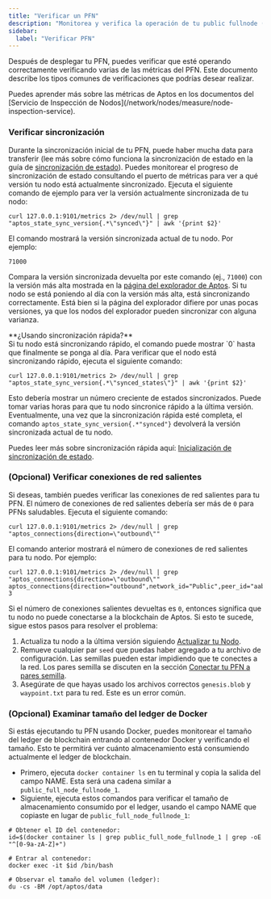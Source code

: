 ```yaml
---
title: "Verificar un PFN"
description: "Monitorea y verifica la operación de tu public fullnode (PFN) verificando el estado de sincronización, conexiones de red, y métricas de almacenamiento."
sidebar:
  label: "Verificar PFN"
---
```



Después de desplegar tu PFN, puedes verificar que esté operando correctamente verificando varias de las métricas del PFN.
Este documento describe los tipos comunes de verificaciones que podrías desear realizar.

<Aside type="note">
  Puedes aprender más sobre las métricas de Aptos en los documentos del [Servicio de Inspección de Nodos](/network/nodes/measure/node-inspection-service).
</Aside>

### Verificar sincronización

Durante la sincronización inicial de tu PFN, puede haber mucha data para transferir (lee más sobre cómo funciona la sincronización de estado
en la guía de [sincronización de estado](/network/nodes/configure/state-sync)). Puedes monitorear el progreso de sincronización de estado
consultando el puerto de métricas para ver a qué versión tu nodo está actualmente sincronizado. Ejecuta el siguiente comando de ejemplo
para ver la versión actualmente sincronizada de tu nodo:

```shellscript filename="Terminal"
curl 127.0.0.1:9101/metrics 2> /dev/null | grep "aptos_state_sync_version{.*\"synced\"}" | awk '{print $2}'
```

El comando mostrará la versión sincronizada actual de tu nodo. Por ejemplo:

```shellscript filename="Terminal"
71000
```

Compara la versión sincronizada devuelta por este comando (ej., `71000`) con la versión más alta mostrada en la
[página del explorador de Aptos](https://explorer.aptoslabs.com/?network=mainnet). Si tu nodo se está poniendo al día con la versión más alta,
está sincronizando correctamente. Está bien si la página del explorador difiere por unas pocas versiones, ya que los nodos del explorador
pueden sincronizar con alguna varianza.

<Aside type="caution">
  **¿Usando sincronización rápida?**<br />
  Si tu nodo está sincronizando rápido, el comando puede mostrar `0` hasta que finalmente se ponga al día. Para verificar que el nodo está
  sincronizando rápido, ejecuta el siguiente comando:

  ```shellscript filename="Terminal"
  curl 127.0.0.1:9101/metrics 2> /dev/null | grep "aptos_state_sync_version{.*\"synced_states\"}" | awk '{print $2}'
  ```

  Esto debería mostrar un número creciente de estados sincronizados. Puede tomar varias horas para que tu nodo sincronice rápido a la
  última versión. Eventualmente, una vez que la sincronización rápida esté completa, el comando `aptos_state_sync_version{.*"synced"}`
  devolverá la versión sincronizada actual de tu nodo.

  Puedes leer más sobre sincronización rápida aquí: [Inicialización de sincronización de estado](/network/nodes/configure/state-sync#bootstrapping-phase).
</Aside>

### (Opcional) Verificar conexiones de red salientes

Si deseas, también puedes verificar las conexiones de red salientes para tu PFN. El número de conexiones de red salientes
debería ser más de `0` para PFNs saludables. Ejecuta el siguiente comando:

```shellscript filename="Terminal"
curl 127.0.0.1:9101/metrics 2> /dev/null | grep "aptos_connections{direction=\"outbound\""
```

El comando anterior mostrará el número de conexiones de red salientes para tu nodo. Por ejemplo:

```shellscript filename="Terminal"
curl 127.0.0.1:9101/metrics 2> /dev/null | grep "aptos_connections{direction=\"outbound\""
aptos_connections{direction="outbound",network_id="Public",peer_id="aabd651f",role_type="full_node"} 3
```

Si el número de conexiones salientes devueltas es `0`, entonces significa que tu nodo no puede conectarse a la blockchain de Aptos. Si esto te sucede, sigue estos pasos para resolver el problema:

1. Actualiza tu nodo a la última versión siguiendo [Actualizar tu Nodo](/network/nodes/full-node/modify/update-fullnode-with-new-releases).
2. Remueve cualquier par `seed` que puedas haber agregado a tu archivo de configuración. Las semillas pueden estar impidiendo que te
   conectes a la red. Los pares semilla se discuten en la sección [Conectar tu PFN a pares semilla](/network/nodes/full-node/modify/fullnode-network-connections#connecting-to-seed-peers).
3. Asegúrate de que hayas usado los archivos correctos `genesis.blob` y `waypoint.txt` para tu red. Este es un error común.

### (Opcional) Examinar tamaño del ledger de Docker

Si estás ejecutando tu PFN usando Docker, puedes monitorear el tamaño del ledger de blockchain entrando al contenedor Docker
y verificando el tamaño. Esto te permitirá ver cuánto almacenamiento está consumiendo actualmente el ledger de blockchain.

- Primero, ejecuta `docker container ls` en tu terminal y copia la salida del campo NAME. Esta será una cadena similar a `public_full_node_fullnode_1`.
- Siguiente, ejecuta estos comandos para verificar el tamaño de almacenamiento consumido por el ledger, usando el campo NAME que copiaste en lugar de `public_full_node_fullnode_1`:

```shellscript filename="Terminal"
# Obtener el ID del contenedor:
id=$(docker container ls | grep public_full_node_fullnode_1 | grep -oE "^[0-9a-zA-Z]+")

# Entrar al contenedor:
docker exec -it $id /bin/bash

# Observar el tamaño del volumen (ledger):
du -cs -BM /opt/aptos/data
```

[rest_spec]: https://github.com/aptos-labs/aptos-core/tree/main/api

[devnet_genesis]: https://devnet.aptoslabs.com/genesis.blob

[devnet_waypoint]: https://devnet.aptoslabs.com/waypoint.txt

[aptos-labs/aptos-core]: https://github.com/aptos-labs/aptos-core.git

[status dashboard]: https://status.devnet.aptos.dev
